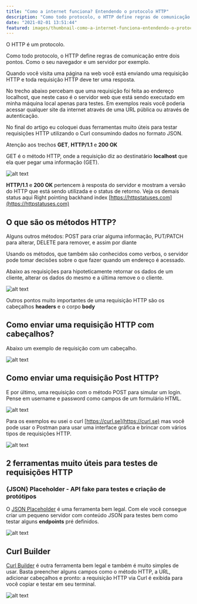 ```yaml
---
title: "Como a internet funciona? Entendendo o protocolo HTTP"
description: "Como todo protocolo, o HTTP define regras de comunicação entre dois pontos. Como o seu navegador e um servidor por exemplo."
date: "2021-02-01 13:51:44"
featured: images/thumbnail-como-a-internet-funciona-entendendo-o-protocolo-http.jpg
---
```


O HTTP é um protocolo.

Como todo protocolo, o HTTP define regras de comunicação entre dois pontos. Como o seu navegador e um servidor por exemplo.

Quando você visita uma página na web você está enviando uma requisição HTTP e toda requisição HTTP deve ter uma resposta.

No trecho abaixo percebam que uma requisição foi feita ao endereço localhost, que neste caso é o servidor web que está sendo executado em minha máquina local apenas para testes. Em exemplos reais você poderia acessar qualquer site da internet através de uma URL pública ou através de autenticação.

No final do artigo eu coloquei duas ferramentas muito úteis para testar requisições HTTP utilizando o Curl consumindo dados no formato JSON.



Atenção aos trechos **GET**, **HTTP/1.1** e **200 OK**

GET é o método HTTP, onde a requisição diz ao destinatário **localhost** que ela quer pegar uma informação (GET).

![alt text](https://juliobitencourt-dev-assets.s3.amazonaws.com/images/requisicao-http-get.png "Requisição HTTP GET")

**HTTP/1.1** e **200 OK** pertencem à resposta do servidor e mostram a versão do HTTP que está sendo utilizada e o status de retorno. Veja os demais status aqui Right pointing backhand index [https://httpstatuses.com](https://httpstatuses.com)

## O que são os métodos HTTP?

Alguns outros métodos: POST para criar alguma informação, PUT/PATCH para alterar, DELETE para remover, e assim por diante

Usando os métodos, que também são conhecidos como verbos, o servidor pode tomar decisões sobre o que fazer quando um endereço é acessado.

Abaixo as requisições para hipoteticamente retornar os dados de um cliente, alterar os dados do mesmo e a última remove o o cliente.

![alt text](https://juliobitencourt-dev-assets.s3.amazonaws.com/images/requisicao-http-get-2.png "Requisição HTTP GET")

Outros pontos muito importantes de uma requisição HTTP são os cabeçalhos **headers** e o corpo **body**

## Como enviar uma requisição HTTP com cabeçalhos?

Abaixo um exemplo de requisição com um cabeçalho.

![alt text](https://juliobitencourt-dev-assets.s3.amazonaws.com/images/requisicao-http-com-cabecalhos.png "Requisição HTTP passando um cabeçalho (Header)")

## Como enviar uma requisição Post HTTP?

E por último, uma requisição com o método POST para simular um login. Pense em username e password como campos de um formulário HTML.

![alt text](https://juliobitencourt-dev-assets.s3.amazonaws.com/images/requisicao-http-post.png "Requisição HTTP Post")

Para os exemplos eu usei o curl [https://curl.se](https://curl.se) mas você pode usar o Postman para usar uma interface gráfica e brincar com vários tipos de requisições HTTP.

![alt text](https://juliobitencourt-dev-assets.s3.amazonaws.com/images/requisicao-usando-postman.png "Requisição HTTP usando Postman")

## 2 ferramentas muito úteis para testes de requisições HTTP

### {JSON} Placeholder - API fake para testes e criação de protótipos

O [JSON Placeholder](https://jsonplaceholder.typicode.com/) é uma ferramenta bem legal. Com ele você consegue criar um pequeno servidor com conteúdo JSON para testes bem como testar alguns **endpoints** pré definidos.

![alt text](https://juliobitencourt-dev-assets.s3.amazonaws.com/images/requisicao-http-json-placeholder.png "Exemplo Curl utilizando o JSON Placeholder")

## Curl Builder
[Curl Builder](https://curlbuilder.com/) é outra ferramenta bem legal e também é muito simples de usar. Basta preencher alguns campos como o método HTTP, a URL, adicionar cabeçalhos e pronto: a requisição HTTP via Curl é exibida para você copiar e testar em seu terminal.

![alt text](https://juliobitencourt-dev-assets.s3.amazonaws.com/images/print-curl-builder.png "Exemplo Curl Builder")